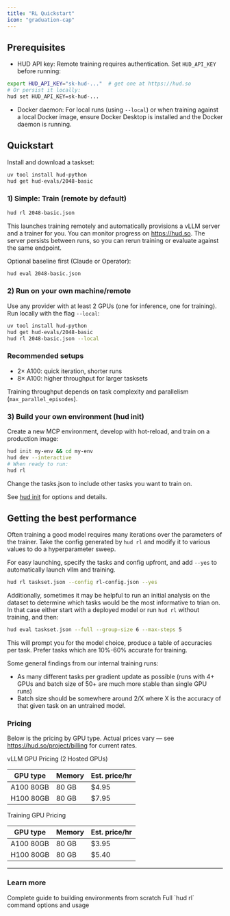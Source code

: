 ```yaml
---
title: "RL Quickstart"
icon: "graduation-cap"
---
```


## Prerequisites

- HUD API key: Remote training requires authentication. Set `HUD_API_KEY` before running:

```bash
export HUD_API_KEY="sk-hud-..."  # get one at https://hud.so
# Or persist it locally:
hud set HUD_API_KEY=sk-hud-...
```

- Docker daemon: For local runs (using `--local`) or when training against a local Docker image, ensure Docker Desktop is installed and the Docker daemon is running.

## Quickstart

Install and download a taskset:

```bash
uv tool install hud-python
hud get hud-evals/2048-basic
```

### 1) Simple: Train (remote by default)

```bash
hud rl 2048-basic.json
```

This launches training remotely and automatically provisions a vLLM server and a trainer for you. You can monitor progress on https://hud.so. The server persists between runs, so you can rerun training or evaluate against the same endpoint.

Optional baseline first (Claude or Operator):

```bash
hud eval 2048-basic.json
```

### 2) Run on your own machine/remote

Use any provider with at least 2 GPUs (one for inference, one for training). Run locally with the flag `--local`:

```bash
uv tool install hud-python
hud get hud-evals/2048-basic
hud rl 2048-basic.json --local
```

### Recommended setups

- 2× A100: quick iteration, shorter runs
- 8× A100: higher throughput for larger tasksets

Training throughput depends on task complexity and parallelism (`max_parallel_episodes`).

### 3) Build your own environment (hud init)

Create a new MCP environment, develop with hot-reload, and train on a production image:

```bash
hud init my-env && cd my-env
hud dev --interactive
# When ready to run:
hud rl
```

Change the tasks.json to include other tasks you want to train on.

See [hud init](/reference/cli/init) for options and details.


## Getting the best performance

Often training a good model requires many iterations over the parameters of the trainer. Take the config generated by `hud rl` and modify it to various values to do a hyperparameter sweep.

For easy launching, specify the tasks and config upfront, and add `--yes` to automatically launch vllm and training.

```bash
hud rl taskset.json --config rl-config.json --yes
```

Additionally, sometimes it may be helpful to run an initial analysis on the dataset to determine which tasks would be the most informative to trian on. In that case either start with a deployed model or run `hud rl` without training, and then:

```bash
hud eval taskset.json --full --group-size 6 --max-steps 5
```

This will prompt you for the model choice, produce a table of accuracies per task. Prefer tasks which are 10%-60% accurate for training.

Some general findings from our internal training runs:
- As many different tasks per gradient update as possible (runs with 4+ GPUs and batch size of 50+ are much more stable than single GPU runs)
- Batch size should be somewhere around 2/X where X is the accuracy of that given task on an untrained model.

### Pricing

Below is the pricing by GPU type. Actual prices vary — see https://hud.so/project/billing for current rates.

vLLM GPU Pricing (2 Hosted GPUs)

| GPU type | Memory | Est. price/hr |
| --- | --- | --- |
| A100 80GB | 80 GB | $4.95 |
| H100 80GB | 80 GB | $7.95 |

Training GPU Pricing

| GPU type | Memory | Est. price/hr |
| --- | --- | --- |
| A100 80GB | 80 GB | $3.95 |
| H100 80GB | 80 GB | $5.40 |

---

### Learn more

<CardGroup cols={2}>
<Card title="Environment Quickstart" icon="cube" href="/build-environments">
  Complete guide to building environments from scratch
</Card>

<Card title="RL CLI Reference" icon="terminal" href="/reference/cli/rl">
  Full `hud rl` command options and usage
</Card>
</CardGroup>